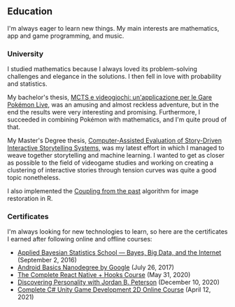 ## Education

I'm always eager to learn new things. My main interests are mathematics, app
and game programming, and music.

### University

I studied mathematics because I always loved its problem-solving challenges and
elegance in the solutions. I then fell in love with probability and statistics.

My bachelor's thesis, [MCTS e videogiochi: un'applicazione per le Gare Pokémon
Live][mcts], was an amusing and almost reckless adventure, but in the end the
results were very interesting and promising. Furthermore, I succeeded in
combining Pokémon with mathematics, and I'm quite proud of that.

My Master's Degree thesis, [Computer-Assisted Evaluation of Story-Driven
Interactive Storytelling Systems][dupin], was my latest effort in which I
managed to weave together storytelling and machine learning. I wanted to get as
closer as possible to the field of videogame studies and working on creating a
clustering of interactive stories through tension curves was quite a good topic
nonetheless.

I also implemented the [Coupling from the past][cftp] algorithm for image
restoration in R.

[mcts]: https://github.com/msilvestro/mcts-contest
[dupin]: https://github.com/msilvestro/dupin
[cftp]: https://gist.github.com/msilvestro/b0c5106f3bdc685cc39618b70bb309c5

### Certificates

I'm always looking for new technologies to learn, so here are the certificates I
earned after following online and offline courses:

- [Applied Bayesian Statistics School — Bayes, Big Data, and the Internet][abs2016] (September 2, 2016)
- [Android Basics Nanodegree by Google][android] (July 26, 2017)
- [The Complete React Native + Hooks Course][rn] (May 31, 2020)
- [Discovering Personality with Jordan B. Peterson][jbp] (December 10, 2020)
- [Complete C# Unity Game Development 2D Online Course][unity2d] (April 12, 2021)

[abs2016]: certificates/abs_summer_school_certificate.pdf
[android]: certificates/udacity_android_certificate.pdf
[rn]: certificates/react_native_certificate.pdf
[jbp]: certificates/discovering_personality_jbp.pdf
[unity2d]: certificates/unity_2d_course.pdf
